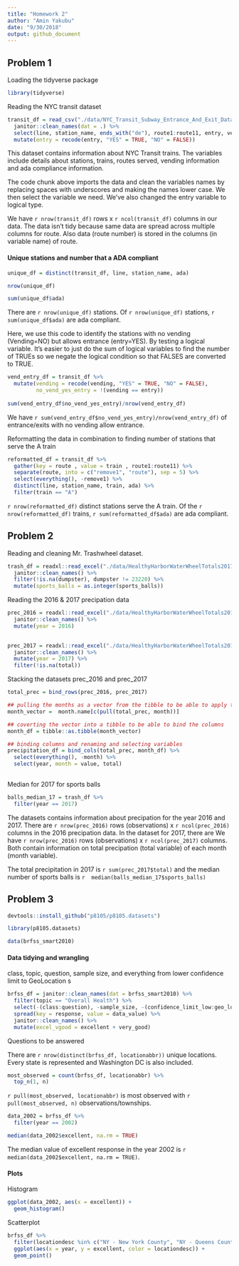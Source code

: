 ```yaml
---
title: "Homework 2"
author: "Amin Yakubu"
date: "9/30/2018"
output: github_document
---
```


## Problem 1

Loading the tidyverse package 

```r
library(tidyverse)
```

Reading the NYC transit dataset 

```r
transit_df = read_csv("./data/NYC_Transit_Subway_Entrance_And_Exit_Data.csv") %>% 
  janitor::clean_names(dat = .) %>% 
  select(line, station_name, ends_with("de"), route1:route11, entry, vending, entrance_type, ada ) %>% 
  mutate(entry = recode(entry, "YES" = TRUE, "NO" = FALSE))
```

This dataset contains information about NYC Transit trains. The variables include details about stations, trains, routes served, vending information and ada compliance information. 

The code chunk above imports the data and clean the variables names by replacing spaces with underscores and making the names lower case. We then select the variable we need. We've also changed the entry variable to logical type. 

We have `r nrow(transit_df)` rows x `r ncol(transit_df)` columns in our data. The data isn't tidy because same data are spread across multiple columns for route. Also data (route number) is stored in the columns (in variable name) of route. 

#### Unique stations and number that a ADA compliant
```r
unique_df = distinct(transit_df, line, station_name, ada)

nrow(unique_df)

sum(unique_df$ada)
```

There are `r nrow(unique_df)` stations. Of  `r nrow(unique_df)` stations,  `r sum(unique_df$ada)` are ada compliant. 


Here, we use this code to identify the stations with no vending (Vending=NO) but allows entrance (entry=YES). By testing a logical variable. It's easier to just do the sum of logical variables to find the number of TRUEs so we negate the logical condition so that FALSES are converted to TRUE. 

```r
vend_entry_df = transit_df %>% 
  mutate(vending = recode(vending, "YES" = TRUE, "NO" = FALSE),
         no_vend_yes_entry = !(vending == entry)) 
  
sum(vend_entry_df$no_vend_yes_entry)/nrow(vend_entry_df)
```

We have `r sum(vend_entry_df$no_vend_yes_entry)/nrow(vend_entry_df)` of entrance/exits with no vending allow entrance. 

Reformatting the data in combination to finding number of stations that serve the A train

```r
reformatted_df = transit_df %>% 
  gather(key = route , value = train , route1:route11) %>% 
  separate(route, into = c("remove1", "route"), sep = 5) %>% 
  select(everything(), -remove1) %>% 
  distinct(line, station_name, train, ada) %>% 
  filter(train == "A")
```

`r nrow(reformatted_df)` distinct stations serve the A train. Of the `r nrow(reformatted_df)` trains, `r sum(reformatted_df$ada)` are ada compliant. 

## Problem 2

Reading and cleaning Mr. Trashwheel dataset. 

```r
trash_df = readxl::read_excel("./data/HealthyHarborWaterWheelTotals2017-9-26.xlsx", sheet = "Mr. Trash Wheel", cellranger::cell_cols(1:13)) %>% 
  janitor::clean_names() %>% 
  filter(!is.na(dumpster), dumpster != 23220) %>% 
  mutate(sports_balls = as.integer(sports_balls))
```

Reading the 2016 & 2017 precipation data

```r
prec_2016 = readxl::read_excel("./data/HealthyHarborWaterWheelTotals2017-9-26.xlsx", sheet = "2016 Precipitation", range = "A2:B14") %>% 
  janitor::clean_names() %>% 
  mutate(year = 2016)
  

prec_2017 = readxl::read_excel("./data/HealthyHarborWaterWheelTotals2017-9-26.xlsx", sheet = "2017 Precipitation", range = "A2:B14") %>% 
  janitor::clean_names() %>% 
  mutate(year = 2017) %>% 
  filter(!is.na(total))
```

Stacking the datasets prec_2016 and prec_2017

```r
total_prec = bind_rows(prec_2016, prec_2017) 

## pulling the months as a vector from the tibble to be able to apply the month.name function
month_vector =  month.name[c(pull(total_prec, month))]

## coverting the vector into a tibble to be able to bind the columns
month_df = tibble::as.tibble(month_vector) 

## binding columns and renaming and selecting variables
precipitation_df = bind_cols(total_prec, month_df) %>% 
  select(everything(), -month) %>% 
  select(year, month = value, total)
 
```

Median for 2017 for sports balls
```r
balls_median_17 = trash_df %>% 
  filter(year == 2017) 

```
The datasets contains information about precipation for the year 2016 and 2017. There are `r nrow(prec_2016)` rows (observations) x `r ncol(prec_2016)` columns in the 2016 precipation data. In the dataset for 2017, there are We have `r nrow(prec_2016)` rows (observations) x `r ncol(prec_2017)` columns. Both contain information on total precipation (total variable) of each month (month variable).

The total precipitation in 2017 is `r sum(prec_2017$total)` and the median number of sports balls is `r  median(balls_median_17$sports_balls)`

## Problem 3

```r
devtools::install_github("p8105/p8105.datasets")

library(p8105.datasets)

data(brfss_smart2010)

```

#### Data tidying and wrangling

class, topic, question, sample size, and everything from lower confidence limit to GeoLocation
s
```r
brfss_df = janitor::clean_names(dat = brfss_smart2010) %>% 
  filter(topic == "Overall Health") %>% 
  select(-(class:question), -sample_size, -(confidence_limit_low:geo_location)) %>% 
  spread(key = response, value = data_value) %>% 
  janitor::clean_names() %>% 
  mutate(excel_vgood = excellent + very_good)

```

Questions to be answered

There are `r nrow(distinct(brfss_df, locationabbr))` unique locations. Every state is represented and Washington DC is also included. 

```r
most_observed = count(brfss_df, locationabbr) %>% 
  top_n(1, n) 
```

`r pull(most_observed, locationabbr)` is most observed with `r pull(most_observed, n)` observations/townships. 

```r
data_2002 = brfss_df %>% 
  filter(year == 2002)

median(data_2002$excellent, na.rm = TRUE)

```

The median value of excellent response in the year 2002 is `r median(data_2002$excellent, na.rm = TRUE)`.

#### Plots

Histogram

```r
ggplot(data_2002, aes(x = excellent)) + 
  geom_histogram()
```

Scatterplot

```r
brfss_df %>% 
  filter(locationdesc %in% c("NY - New York County", "NY - Queens County")) %>% 
  ggplot(aes(x = year, y = excellent, color = locationdesc)) +
  geom_point()
```






















